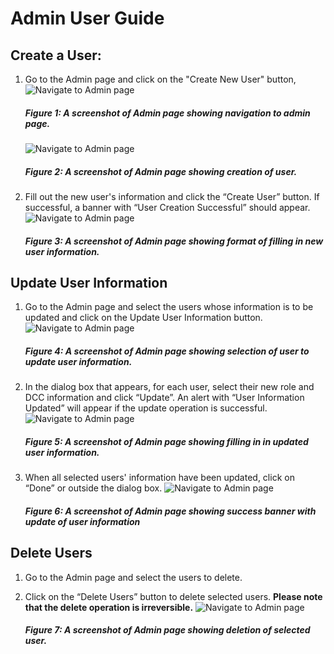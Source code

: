 # Admin User Guide

## Create a User: 
1. Go to the Admin page and click on the "Create New User" button,
    ![Navigate to Admin page](../../../../public/img/submission_system/admin_page_1.png)
    ##### Figure 1: A screenshot of Admin page showing navigation to admin page. 

    ![Navigate to Admin page](../../../../public/img/submission_system/admin_page_2.png)
    ##### Figure 2: A screenshot of Admin page showing creation of user. 

2. Fill out the new user's information and click the “Create User” button. If successful, a banner with “User Creation Successful” should appear. 
    ![Navigate to Admin page](../../../../public/img/submission_system/admin_page_3.png)
    ##### Figure 3: A screenshot of Admin page showing format of filling in new user information. 

## Update User Information
1. Go to the Admin page and select the users whose information is to be updated and click on the Update User Information button. 
    ![Navigate to Admin page](../../../../public/img/submission_system/admin_page_4.png)
    ##### Figure 4: A screenshot of Admin page showing selection of user to update user information. 

2. In the dialog box that appears, for each user, select their new role and DCC information and click “Update”. An alert with “User Information Updated” will appear if the update operation is successful. 
    ![Navigate to Admin page](../../../../public/img/submission_system/admin_page_5.png)
    ##### Figure 5: A screenshot of Admin page showing filling in in updated user information. 

3. When all selected users' information have been updated, click on “Done” or outside the dialog box.
    ![Navigate to Admin page](../../../../public/img/submission_system/admin_page_6.png)
    ##### Figure 6: A screenshot of Admin page showing success banner with update of user information 

## Delete Users
1. Go to the Admin page and select the users to delete. 

2. Click on the  “Delete Users” button to delete selected users. **Please note that the delete operation is irreversible.**
    ![Navigate to Admin page](../../../../public/img/submission_system/admin_page_7.png)
    ##### Figure 7: A screenshot of Admin page showing deletion of selected user. 